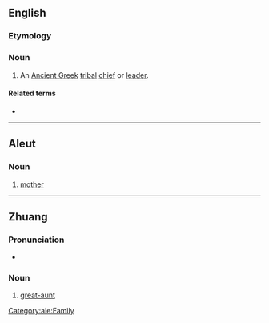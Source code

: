 ==English==
{{wp}}

===Etymology===
{{bor|en|grc|ἄναξ}}

{{rfp|en}}

===Noun===
{{en-noun|es}}

# {{lb|en|historical}} An [[Ancient Greek]] [[tribal]] [[chief]] or [[leader]].

====Related terms====
* {{l|en|wanax}}

----

==Aleut==

===Noun===
{{head|ale|noun}}

# [[mother]]

[[Category:ale:Family]]

----

==Zhuang==

===Pronunciation===
* {{za-pron}}

===Noun===
{{za-head|noun}}

# {{lb|za|dialectal}} [[great-aunt]] {{gl|[[paternal grandmother]]'s [[younger sister]]}}
#: {{syn|za|lauxheiz}}

{{C|za|Family}}